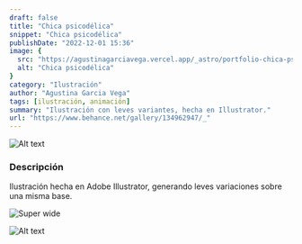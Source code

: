 ```yaml
---
draft: false
title: "Chica psicodélica"
snippet: "Chica psicodélica"
publishDate: "2022-12-01 15:36"
image: {
  src: "https://agustinagarciavega.vercel.app/_astro/portfolio-chica-psicodelica-00.BYXt2An7_Z1ioLUB.webp",
  alt: "Chica psicodélica"
}
category: "Ilustración"
author: "Agustina Garcia Vega"
tags: [ilustración, animación]
summary: "Ilustración con leves variantes, hecha en Illustrator."
url: "https://www.behance.net/gallery/134962947/_"
---
```


![Alt text](@assets/img/portfolio/chica-psicodelica/portfolio-chica-psicodelica-00.png)

### <a name="Descripción"></a>Descripción

Ilustración hecha en Adobe Illustrator, generando leves variaciones sobre una misma base.

![Super wide](https://mir-s3-cdn-cf.behance.net/project_modules/max_1200/c9e6f5134962947.61df2f8e04f0c.gif)

![Alt text](@assets/img/portfolio/chica-psicodelica/portfolio-chica-psicodelica-01.png)

